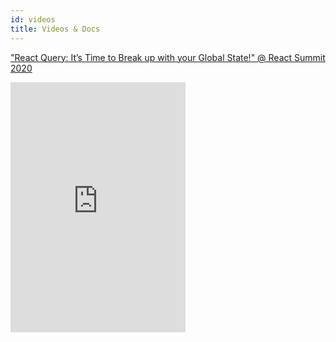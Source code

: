 ```yaml
---
id: videos
title: Videos & Docs
---
```


["React Query: It’s Time to Break up with your Global State!" @ React Summit 2020](https://youtu.be/seU46c6Jz7E)

<iframe
  width="280"
  height="400"
  src="https://www.youtube.com/embed/seU46c6Jz7E"
  frameborder="0"
  allow="accelerometer; autoplay; encrypted-media; gyroscope; picture-in-picture"
  allowfullscreen
  style={{
    width: '100%',
  }}
></iframe>
